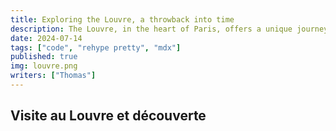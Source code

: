 ---
title: Exploring the Louvre, a throwback into time
description: The Louvre, in the heart of Paris, offers a unique journey through art and history.
date: 2024-07-14
tags: ["code", "rehype pretty", "mdx"]
published: true
img: louvre.png
writers: ["Thomas"]
---

## Visite au Louvre et découverte
